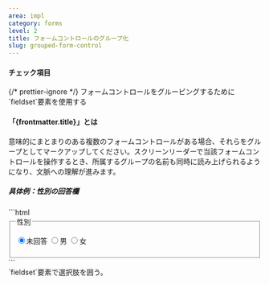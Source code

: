 ```yaml
---
area: impl
category: forms
level: 2
title: フォームコントロールのグループ化
slug: grouped-form-control
---
```



#### チェック項目

<Checkpoint>
  {/* prettier-ignore */}
  <span slot="title">フォームコントロールをグルーピングするために`fieldset`要素を使用する</span>
</Checkpoint>

#### 「{frontmatter.title}」とは

意味的にまとまりのある複数のフォームコントロールがある場合、それらをグループとしてマークアップしてください。スクリーンリーダーで当該フォームコントロールを操作するとき、所属するグループの名前も同時に読み上げられるようになり、文脈への理解が進みます。

##### 具体例：性別の回答欄

<Cases>
  <Case span={2} type="good">
    <div slot="figure">
      ```html
      <fieldset>
        <legend>性別</legend>
        <p>
          <label><input type="radio" name="gender" checked />未回答</label>
          <label><input type="radio" name="gender" />男</label>
          <label><input type="radio" name="gender" />女</label>
        </p>
      </fieldset>
      ```
    </div>
    <span slot="title">`fieldset`要素で選択肢を囲う。</span>
  </Case>
</Cases>
